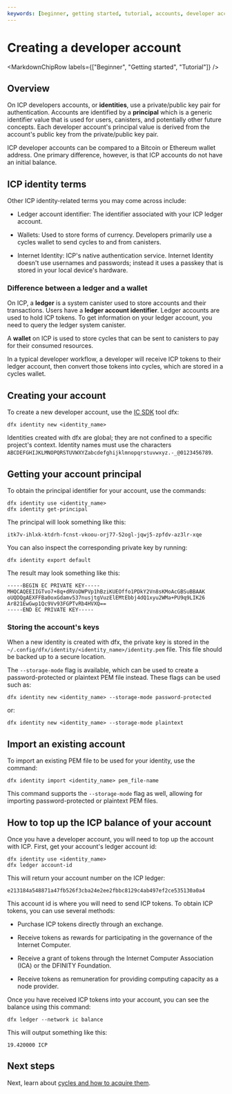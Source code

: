 ```yaml
---
keywords: [beginner, getting started, tutorial, accounts, developer account]
---
```



# Creating a developer account

<MarkdownChipRow labels={["Beginner", "Getting started", "Tutorial"]} />

## Overview

On ICP developers accounts, or **identities**, use a private/public key pair for authentication. Accounts are identified by a **principal** which is a generic identifier value that is used for users, canisters, and potentially other future concepts. Each developer account's principal value is derived from the account's public key from the private/public key pair. 

ICP developer accounts can be compared to a Bitcoin or Ethereum wallet address. One primary difference, however, is that ICP accounts do not have an initial balance. 

## ICP identity terms

Other ICP identity-related terms you may come across include:

- Ledger account identifier: The identifier associated with your ICP ledger account.

- Wallets: Used to store forms of currency. Developers primarily use a cycles wallet to send cycles to and from canisters.

- Internet Identity: ICP's native authentication service. Internet Identity doesn't use usernames and passwords; instead it uses a passkey that is stored in your local device's hardware.

### Difference between a ledger and a wallet

On ICP, a **ledger** is a system canister used to store accounts and their transactions. Users have a **ledger account identifier**. Ledger accounts are used to hold ICP tokens. To get information on your ledger account, you need to query the ledger system canister.

A **wallet** on ICP is used to store cycles that can be sent to canisters to pay for their consumed resources. 

In a typical developer workflow, a developer will receive ICP tokens to their ledger account, then convert those tokens into cycles, which are stored in a cycles wallet. 

## Creating your account

To create a new developer account, use the [IC SDK](/docs/current/developer-docs/getting-started/install/) tool dfx:

```
dfx identity new <identity_name>
```

Identities created with dfx are global; they are not confined to a specific project's context. Identity names must use the characters `ABCDEFGHIJKLMNOPQRSTUVWXYZabcdefghijklmnopqrstuvwxyz.-_@0123456789`.

## Getting your account principal

To obtain the principal identifier for your account, use the commands:

```
dfx identity use <identity_name>
dfx identity get-principal
```

The principal will look something like this:

```
itk7v-ihlxk-ktdrh-fcnst-vkoou-orj77-52ogl-jqwj5-zpfdv-az3lr-xqe
```

You can also inspect the corresponding private key by running:

```
dfx identity export default
```

The result may look something like this:

```
-----BEGIN EC PRIVATE KEY-----
MHQCAQEEIIGTvo7+8q+dRVoDWPVp1hBziKUEOffo1PDkY2Vn8sKMoAcGBSuBBAAK
oUQDQgAEXFFBa0oxGdamv537nusjtgVuzElEMtEbbj4dQ1xyu2WMa+PU9q9LIK26
Ar821EwGwp1Qc9Vv93FGPTvRb4HVXQ==
-----END EC PRIVATE KEY-----
```


### Storing the account's keys

When a new identity is created with dfx, the private key is stored in the `~/.config/dfx/identity/<identity_name>/identity.pem` file. This file should be backed up to a secure location.

The `--storage-mode` flag is available, which can be used to create a password-protected or plaintext PEM file instead. These flags can be used such as:

```
dfx identity new <identity_name> --storage-mode password-protected
```

or:

```
dfx identity new <identity_name> --storage-mode plaintext
```

## Import an existing account

To import an existing PEM file to be used for your identity, use the command:

```
dfx identity import <identity_name> pem_file-name
```

This command supports the `--storage-mode` flag as well, allowing for importing password-protected or plaintext PEM files.

## How to top up the ICP balance of your account

Once you have a developer account, you will need to top up the account with ICP. First, get your account's ledger account id:

```
dfx identity use <identity_name>
dfx ledger account-id
```

This will return your account number on the ICP ledger:

```
e213184a548871a47fb526f3cba24e2ee2fbbc8129c4ab497ef2ce535130a0a4
```

This account id is where you will need to send ICP tokens. To obtain ICP tokens, you can use several methods:

- Purchase ICP tokens directly through an exchange.

- Receive tokens as rewards for participating in the governance of the Internet Computer.

- Receive a grant of tokens through the Internet Computer Association (ICA) or the DFINITY Foundation.

- Receive tokens as remuneration for providing computing capacity as a node provider.


Once you have received ICP tokens into your account, you can see the balance using this command:

```
dfx ledger --network ic balance
```

This will output something like this:

```
19.420000 ICP
```

## Next steps 

Next, learn about [cycles and how to acquire them](/docs/current/developer-docs/getting-started/cycles/cycles-faucet).